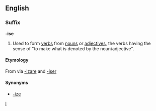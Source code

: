 ==English==
===Suffix===
'''-ise'''
#Used to form [[verb]]s from [[noun]]s or [[adjective]]s, the verbs having the sense of "to make what is denoted by the noun/adjective".

==== Etymology ====
{{etystub}}
From {{Gr.}} [[]] via {{L.}} [[-izare]] and {{F.}} [[-iser]]

==== Synonyms ====
* [[-ize]]

[[Category:English suffixes|I]]